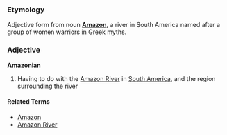 ===Etymology===
Adjective form from noun '''[[Amazon]]''', a river in South America named after a group of women warriors in Greek myths.

===Adjective===
'''Amazonian'''

# Having to do with the [[Amazon River]] in [[South America]], and the region surrounding the river

====Related Terms====
*[[Amazon]]
*[[Amazon River]]